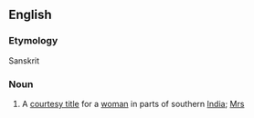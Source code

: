 ==English==

===Etymology===
Sanskrit

===Noun===
{{en-noun|-}}

# A [[courtesy title]] for a [[woman]] in parts of southern [[India]]; [[Mrs]]